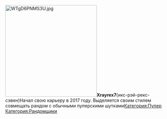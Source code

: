 [[File:WTgD6PNMS3U.jpg|thumb|288x288px]]'''Xrayrex7 '''(икс-рэй-рекс-сэвен){{Инфобокс для пуперов
|title2=Xrayrex7
|другие_ники=Xrayrex7
|image3=xrayrex7.jpg
|caption3=Пример
|сферы_творчества=RYTP
|год_начала=2017
|image4=Пример
|caption4=Пример
|имя_фамилия=Артем Лесников
|дата_рождения=29 января
|место_проживания=Пример
|ссылки=https://www.youtube.com/channel/UCSBRHw5hZPF2po0JLLZO7og[[Основа]]
}}Начал свою карьеру в 2017 году. Выделяется своим стилем совмещать рандом с обычными пуперскими шутками[[Категория:Пупер]]
[[Категория:Рандомщики]]